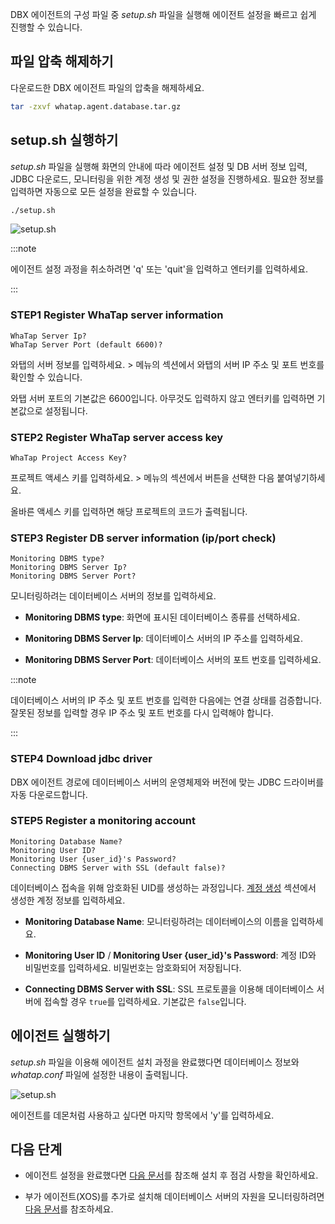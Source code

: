 DBX 에이전트의 구성 파일 중 *setup.sh* 파일을 실행해 에이전트 설정을 빠르고 쉽게 진행할 수 있습니다.

## 파일 압축 해제하기

다운로드한 DBX 에이전트 파일의 압축을 해제하세요.

```bash title="BASH"
tar -zxvf whatap.agent.database.tar.gz
```

## setup.sh 실행하기

*setup.sh* 파일을 실행해 화면의 안내에 따라 에이전트 설정 및 DB 서버 정보 입력, JDBC 다운로드, 모니터링을 위한 계정 생성 및 권한 설정을 진행하세요. 필요한 정보를 입력하면 자동으로 모든 설정을 완료할 수 있습니다.

```bash title="BASH"
./setup.sh
```

![setup.sh](/img/db-install-agent-run-setup.png)

:::note

에이전트 설정 과정을 취소하려면 'q' 또는 'quit'을 입력하고 엔터키를 입력하세요.

:::

### STEP1 Register WhaTap server information

```text title="BASH"
WhaTap Server Ip?
WhaTap Server Port (default 6600)?
```

와탭의 서버 정보를 입력하세요. <Cmdname sid="side_management" className="uitext" /> &gt; <Cmdname sid="side_agentInstall" className="uitext" /> 메뉴의 <Cmdname sid="dbx_agent_setting" className="uitext" /> 섹션에서 와탭의 서버 IP 주소 및 포트 번호를 확인할 수 있습니다.

와탭 서버 포트의 기본값은 6600입니다. 아무것도 입력하지 않고 엔터키를 입력하면 기본값으로 설정됩니다.

### STEP2 Register WhaTap server access key

```text title="BASH"
WhaTap Project Access Key?
```

프로젝트 액세스 키를 입력하세요.  <Cmdname sid="side_management" className="uitext" /> &gt; <Cmdname sid="side_agentInstall" className="uitext" /> 메뉴의 <Cmdname sid="TTL07850" className="uitext" /> 섹션에서 <Cmdname sid="copy" className="uitext" /> 버튼을 선택한 다음 붙여넣기하세요.

올바른 액세스 키를 입력하면 해당 프로젝트의 코드가 출력됩니다.

### STEP3 Register DB server information (ip/port check)

```text title="BASH"
Monitoring DBMS type?
Monitoring DBMS Server Ip?
Monitoring DBMS Server Port?
```

모니터링하려는 데이터베이스 서버의 정보를 입력하세요.

* **Monitoring DBMS type**: 화면에 표시된 데이터베이스 종류를 선택하세요.

* **Monitoring DBMS Server Ip**: 데이터베이스 서버의 IP 주소를 입력하세요.

* **Monitoring DBMS Server Port**: 데이터베이스 서버의 포트 번호를 입력하세요.

:::note

데이터베이스 서버의 IP 주소 및 포트 번호를 입력한 다음에는 연결 상태를 검증합니다. 잘못된 정보를 입력할 경우 IP 주소 및 포트 번호를 다시 입력해야 합니다.

:::

### STEP4 Download jdbc driver

DBX 에이전트 경로에 데이터베이스 서버의 운영체제와 버전에 맞는 JDBC 드라이버를 자동 다운로드합니다.

### STEP5 Register a monitoring account

```text title="BASH"
Monitoring Database Name?
Monitoring User ID?
Monitoring User {user_id}'s Password?
Connecting DBMS Server with SSL (default false)?
```

데이터베이스 접속을 위해 암호화된 UID를 생성하는 과정입니다. [계정 생성](install-agent#uid) 섹션에서 생성한 계정 정보를 입력하세요.

* **Monitoring Database Name**: 모니터링하려는 데이터베이스의 이름을 입력하세요.

* **Monitoring User ID** / **Monitoring User \{user_id}'s Password**: 계정 ID와 비밀번호를 입력하세요. 비밀번호는 암호화되어 저장됩니다.

* **Connecting DBMS Server with SSL**: SSL 프로토콜을 이용해 데이터베이스 서버에 접속할 경우 `true`를 입력하세요. 기본값은 `false`입니다.


## 에이전트 실행하기

*setup.sh* 파일을 이용해 에이전트 설치 과정을 완료했다면 데이터베이스 정보와 *whatap.conf* 파일에 설정한 내용이 출력됩니다.

![setup.sh](/img/db-install-agent-run-setup-complete.png)

에이전트를 데몬처럼 사용하고 싶다면 마지막 항목에서 'y'를 입력하세요.


## 다음 단계

* 에이전트 설정을 완료했다면 [다음 문서](after-install-agent)를 참조해 설치 후 점검 사항을 확인하세요.

* 부가 에이전트(XOS)를 추가로 설치해 데이터베이스 서버의 자원을 모니터링하려면 [다음 문서](install-agent#apply-xos-agent)를 참조하세요.